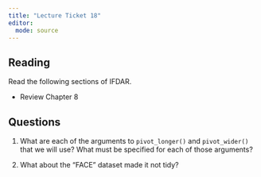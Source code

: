 ```yaml
---
title: "Lecture Ticket 18"
editor: 
  mode: source
---
```


## Reading

Read the following sections of IFDAR.

-   Review Chapter 8


## Questions

1. What are each of the arguments to `pivot_longer()` and `pivot_wider()` that we will use? What must be specified for each of those arguments?

2. What about the "FACE" dataset made it not tidy?





